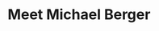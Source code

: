 ---
slug: pei-devs/elders
title: Meet Michael Berger
description: Michael is a full stack developer that hates talking about himself. As the picture suggests, he likes a wide range of activities, most unrelated to software development. Michael has been a long time member of the group.
firstName: Michael
lastName: Berger
photo: /images/profiles/michael-berger.png
pubDate: 01/16/2023
peiDevsElder: inactive
---